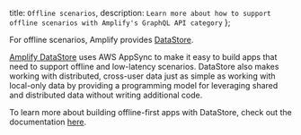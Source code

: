   title: `Offline scenarios`,
  description: `Learn more about how to support offline scenarios with Amplify's GraphQL API category`
};

For offline scenarios, Amplify provides [DataStore](/lib/datastore/getting-started).

[Amplify DataStore](/lib/datastore/getting-started) uses AWS AppSync to make it easy to build apps that need to support offline and low-latency scenarios. DataStore also makes working with distributed, cross-user data just as simple as working with local-only data by providing a programming model for leveraging shared and distributed data without writing additional code.

To learn more about building offline-first apps with DataStore, check out the documentation [here](/lib/datastore/getting-started).